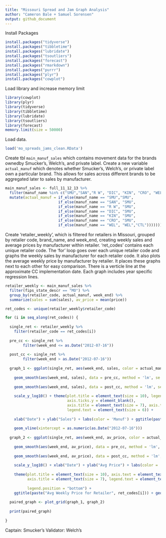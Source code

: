 ```yaml
---
title: "Missouri Spread and Jam Graph Analysis"
author: "Cameron Bale + Samuel Sorensen"
output: github_document
---
```


Install Packages
```r
install.packages("tidyverse")
install.packages("tibbletime")
install.packages("lubridate")
install.packages("tsoutliers")
install.packages("forecast")
install.packages("rmarkdown")
install.packages("purrr")
install.packages("plyr")
install.packages("cowplot")
```
Load library and increase memory limit
```r
library(cowplot)
library(plyr)
library(tidyverse)
library(tibbletime)
library(lubridate)
library(tsoutliers)
library(forecast)
memory.limit(size = 50000)
```
Load data.
```r
load('mo_spreads_jams_clean.RData')
```
Create tbl `main_manuf_sales` which contains movement data for the brands ownedby Smucker's, Welch's, and private label. Create a new variable `actual_manuf` which denotes whether Smucker's, Welch's, or private label own a particular brand. This allows for sales across different brands to be aggregated later to sales by manufacturer.
```r
main_manuf_sales <- full_11_12_13 %>% 
  filter(manuf_name %in% c("SMU","SAN","R W", "DIC", "KIN", "CRO", "WEL", "CTL")) %>% 
  mutate(actual_manuf = if_else(manuf_name == "SMU","SMU",
                        if_else(manuf_name == "SAN", "SMU", 
                        if_else(manuf_name == "R W", "SMU", 
                        if_else(manuf_name == "DIC", "SMU",
                        if_else(manuf_name == "KIN", "SMU", 
                        if_else(manuf_name == "CRO", "SMU",
                        if_else(manuf_name == "WEL", "WEL","CTL"))))))))
```
Create 'retailer_weekly', which is filtered for retailers in Missouri, grouped by retailer code, brand_name, and week_end, creating weekly sales and average prices by manufacturer within retailer. 'ret_codes' contains each unique retailer code. The 'for' loop goes over each unique retailer code and graphs the weekly sales by manufacturer for each retailer code. It also plots the average weekly price by manufacturer by retailer. It places these graphs next to each other for easy comparison. There is a verticle line at the 
approximate CC implementation date. Each graph includes year specific regression lines.
```r
retailer_weekly <- main_manuf_sales %>%
  filter(fips_state_descr == "MO") %>%
  group_by(retailer_code, actual_manuf, week_end) %>%
  summarize(sales = sum(sales), av_price = mean(price))

ret_codes <- unique(retailer_weekly$retailer_code)

for (i in seq_along(ret_codes)) {
  
  single_ret <- retailer_weekly %>%
    filter(retailer_code == ret_codes[i])
  
  pre_cc <- single_ret %>%
        filter(week_end <= as.Date("2012-07-16"))
  
  post_cc <- single_ret %>%
        filter(week_end > as.Date("2012-07-16"))
  
  graph_1 <- ggplot(single_ret, aes(week_end, sales, color = actual_manuf)) + geom_line() + 
    
    geom_smooth(aes(week_end, sales), data = pre_cc, method = 'lm', se = FALSE) +
    
    geom_smooth(aes(week_end, sales), data = post_cc, method = 'lm', se = FALSE) +
    
    scale_y_log10() + theme(plot.title = element_text(size = 10), legend.position = "bottom", axis.text.y = element_blank(), 
                            axis.ticks.y = element_blank(), 
                            axis.title = element_text(size = 7), axis.text = element_text(size = 7), legend.title = element_text(size = 6),
                            legend.text = element_text(size = 6)) + 
    
    xlab("Date") + ylab("Sales") + labs(color = 'Manuf') + ggtitle(paste("Weekly Sales for Retailer", ret_codes[i])) + 
    
    geom_vline(xintercept = as.numeric(as.Date("2012-07-16")))
  
  graph_2 <- ggplot(single_ret, aes(week_end, av_price, color = actual_manuf)) + geom_line() + 
    
    geom_smooth(aes(week_end, av_price), data = pre_cc, method = 'lm', se = FALSE) +
    
    geom_smooth(aes(week_end, av_price), data = post_cc, method = 'lm', se = FALSE) +
    
    scale_y_log10() + xlab("Date") + ylab("Avg Price") + labs(color = 'Manuf') + 
    
    theme(plot.title = element_text(size = 10), axis.text = element_text(size = 7), 
          axis.title = element_text(size = 7), legend.text = element_text(size = 6), legend.title = element_text(size = 6), 
          
          legend.position = "bottom") +
    ggtitle(paste("Avg Weekly Price for Retailer", ret_codes[i])) + geom_vline(xintercept = as.numeric(as.Date("2012-07-16")))
  
  paired_graph <- plot_grid(graph_1, graph_2)
  
  print(paired_graph)
  
}
```

Captain: Smucker's
Validator: Welch's

